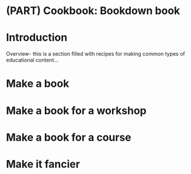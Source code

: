 # (PART) Cookbook: Bookdown book {-}

# Introduction {-#intro-bookdown}

Overview- this is a section filled with recipes for making common types of educational content...

# Make a book

# Make a book for a workshop

# Make a book for a course

# Make it fancier